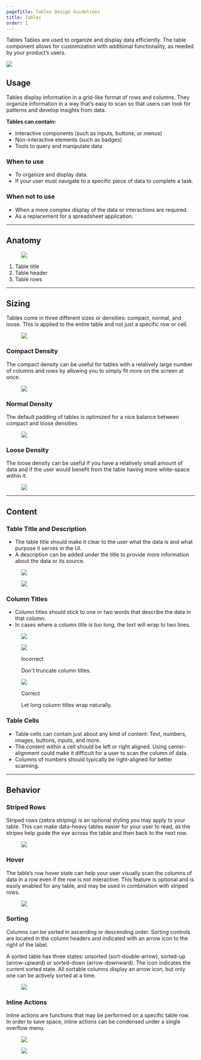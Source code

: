 ```yaml
---
pageTitle: Tables Design Guidelines
title: Tables
order: 1
---
```



<DocsHeading to="/api/table/" type="design">
  Tables
</DocsHeading>
<LeadParagraph>
  Tables are used to organize and display data efficiently. The table component
  allows for customization with additional functionality, as needed by your
  product’s users.
</LeadParagraph>

![ ](../../images/tables/tables-intro-image.png)

## Usage

Tables display information in a grid-like format of rows and columns. They organize information in a way that’s easy to scan so that users can look for patterns and develop insights from data.

**Tables can contain:**

- Interactive components (such as inputs, buttons, or menus)
- Non-interactive elements (such as badges)
- Tools to query and manipulate data

### When to use

- To organize and display data.
- If your user must navigate to a specific piece of data to complete a task.

### When not to use

- When a more complex display of the data or interactions are required.
- As a replacement for a spreadsheet application.

---

## Anatomy

<figure>
  <img src="../../images/tables/table-anatomy.png" alt=" " />
</figure>

1. Table title
1. Table header
1. Table rows

---

## Sizing

Tables come in three different sizes or densities: compact, normal, and loose. This is applied to the entire table and not just a specific row or cell.

<figure>
  <img src="../../images/tables/table-densities.png" alt=" " />
</figure>

### Compact Density

The compact density can be useful for tables with a relatively large number of columns and rows by allowing you to simply fit more on the screen at once.

<figure>
  <img src="../../images/tables/compact-density.png" alt=" " />
</figure>

### Normal Density

The default padding of tables is optimized for a nice balance between compact and loose densities.

<figure>
  <img src="../../images/tables/normal-density.png" alt=" " />
</figure>

### Loose Density

The loose density can be useful if you have a relatively small amount of data and if the user would benefit from the table having more white-space within it.

<figure>
  <img src="../../images/tables/loose-density.png" alt=" " />
</figure>

---

## Content

### Table Title and Description

- The table title should make it clear to the user what the data is and what purpose it serves in the UI.
- A description can be added under the title to provide more information about the data or its source.

<div class="two-col">
  <div class="row">
    <div class="col col-1">
      <figure>
        <img src="../../images/tables/table-title.png" alt=" " />
      </figure>
    </div>
    <div class="col col-2">
      <figure>
        <img src="../../images/tables/table-description.png" alt=" " />
      </figure>
    </div>
  </div>
</div>

### Column Titles

- Column titles should stick to one or two words that describe the data in that column.
- In cases where a column title is too long, the text will wrap to two lines.

<figure>
  <img src="../../images/tables/column-titles.png" alt=" " />
</figure>
<div class="two-col">
  <div class="row">
    <div class="col col-1">
      <figure>
        <img src="../../images/tables/column-header-truncate.png" alt=" " />
        <figcaption>
          <p class="title title-incorrect">Incorrect</p>
          <p>Don't truncate column titles.</p>
        </figcaption>
      </figure>
    </div>
    <div class="col col-2">
      <figure>
        <img src="../../images/tables/column-header-wrap.png" alt=" " />
        <figcaption>
          <p class="title title-correct">Correct</p>
          <p>Let long column titles wrap naturally.</p>
        </figcaption>
      </figure>
    </div>
  </div>
</div>

### Table Cells

- Table cells can contain just about any kind of content: Text, numbers, images, buttons, inputs, and more.
- The content within a cell should be left or right aligned. Using center-alignment could make it difficult for a user to scan the column of data.
- Columns of numbers should typically be right-aligned for better scanning.

---

## Behavior

### Striped Rows

Striped rows (zebra striping) is an optional styling you may apply to your table. This can make data-heavy tables easier for your user to read, as the stripes help guide the eye across the table and then back to the next row.

<figure>
  <img src="../../images/tables/striped-rows.png" alt=" " />
</figure>

### Hover

The table’s row hover state can help your user visually scan the columns of data in a row even if the row is not interactive. This feature is optional and is easily enabled for any table, and may be used in combination with striped rows.

<figure>
  <img src="../../images/tables/row-hover.png" alt=" " />
</figure>

### Sorting

Columns can be sorted in ascending or descending order. Sorting controls are located in the column headers and indicated with an arrow icon to the right of the label.

A sorted table has three states: unsorted (sort-double-arrow), sorted-up (arrow-upward) or sorted-down (arrow-downward). The icon indicates the current sorted state. All sortable columns display an arrow icon, but only one can be actively sorted at a time.

<figure>
  <img src="../../images/tables/table-sorting.png" alt=" " />
</figure>

### Inline Actions

Inline actions are functions that may be performed on a specific table row. In order to save space, inline actions can be condensed under a single overflow menu.

<div class="two-col">
  <div class="row">
    <div class="col col-1">
      <figure>
        <img src="../../images/tables/inline-actions.png" alt=" " />
      </figure>
    </div>
    <div class="col col-2">
      <figure>
        <img src="../../images/tables/inline-actions-overflow.png" alt=" " />
      </figure>
    </div>
  </div>
</div>
